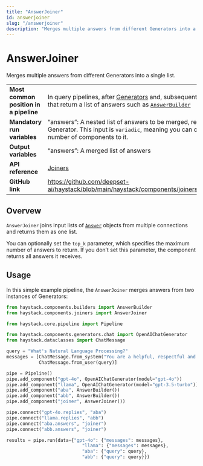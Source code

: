 ```yaml
---
title: "AnswerJoiner"
id: answerjoiner
slug: "/answerjoiner"
description: "Merges multiple answers from different Generators into a single list."
---
```


# AnswerJoiner

Merges multiple answers from different Generators into a single list.

|                                        |                                                                                                                                                                         |
| :------------------------------------- | :---------------------------------------------------------------------------------------------------------------------------------------------------------------------- |
| **Most common position in a pipeline** | In query pipelines, after [Generators](../generators.mdx)  and, subsequently, components that return a list of answers such as [`AnswerBuilder`](../builders/answerbuilder.mdx)    |
| **Mandatory run variables**            | “answers”: A nested list of answers to be merged, received from the Generator. This input is `variadic`, meaning you can connect a variable number of components to it. |
| **Output variables**                   | “answers”: A merged list of answers                                                                                                                                     |
| **API reference**                      | [Joiners](/reference/joiners-api)                                                                                                                                              |
| **GitHub link**                        | https://github.com/deepset-ai/haystack/blob/main/haystack/components/joiners/answer_joiner.py                                                                         |

## Overvew

`AnswerJoiner` joins input lists of [`Answer`](../../concepts/data-classes.mdx#answer) objects from multiple connections and returns them as one list.

You can optionally set the `top_k` parameter, which specifies the maximum number of answers to return. If you don’t set this parameter, the component returns all answers it receives.

## Usage

In this simple example pipeline, the `AnswerJoiner` merges answers from two instances of Generators:

```python
from haystack.components.builders import AnswerBuilder
from haystack.components.joiners import AnswerJoiner

from haystack.core.pipeline import Pipeline

from haystack.components.generators.chat import OpenAIChatGenerator
from haystack.dataclasses import ChatMessage

query = "What's Natural Language Processing?"
messages = [ChatMessage.from_system("You are a helpful, respectful and honest assistant. Be super concise."),
            ChatMessage.from_user(query)]

pipe = Pipeline()
pipe.add_component("gpt-4o", OpenAIChatGenerator(model="gpt-4o"))
pipe.add_component("llama", OpenAIChatGenerator(model="gpt-3.5-turbo"))
pipe.add_component("aba", AnswerBuilder())
pipe.add_component("abb", AnswerBuilder())
pipe.add_component("joiner", AnswerJoiner())

pipe.connect("gpt-4o.replies", "aba")
pipe.connect("llama.replies", "abb")
pipe.connect("aba.answers", "joiner")
pipe.connect("abb.answers", "joiner")

results = pipe.run(data={"gpt-4o": {"messages": messages},
                            "llama": {"messages": messages},
                            "aba": {"query": query},
                            "abb": {"query": query}})
```
